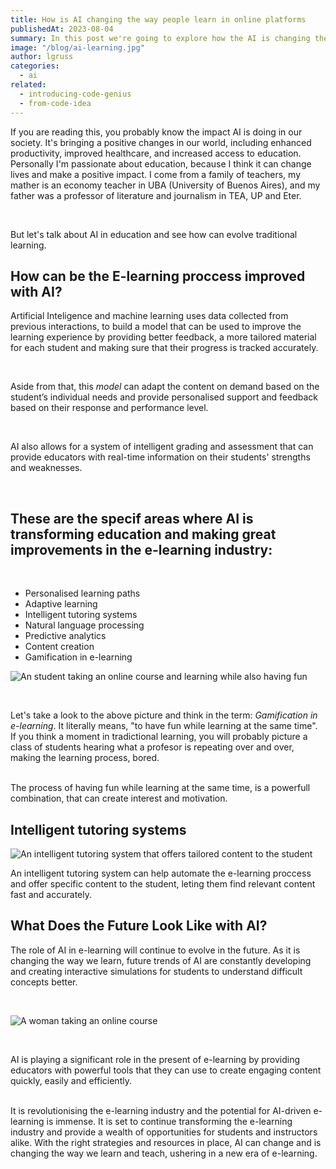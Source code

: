 ```yaml
---
title: How is AI changing the way people learn in online platforms
publishedAt: 2023-08-04
summary: In this post we're going to explore how the AI is changing the e-learning space.
image: "/blog/ai-learning.jpg"
author: lgruss
categories:
  - ai
related:
  - introducing-code-genius
  - from-code-idea
---
```


If you are reading this, you probably know the impact AI is doing in our society.
It's bringing a positive changes in our world, including enhanced productivity, improved healthcare, and increased access to education.
Personally I'm passionate about education, because I think it can change lives and make a positive impact.
I come from a family of teachers, my mather is an economy teacher in UBA (University of Buenos Aires),
and my father was a professor of literature and journalism in TEA, UP and Eter.

<br />

But let's talk about AI in education and see how can evolve traditional learning.

## How can be the E-learning proccess improved with AI?

Artificial Inteligence and machine learning uses data collected from previous interactions, to build a model that can be used
to improve the learning experience by providing better feedback, a more tailored material for each
student and making sure that their progress is tracked accurately.

<br />

Aside from that, this _model_ can adapt the content on demand based on the student’s
individual needs and provide personalised support and feedback based on their response
and performance level.

<br />

AI also allows for a system of intelligent grading and assessment that can provide
educators with real-time information on their students' strengths and weaknesses.

<br />

## These are the specif areas where AI is transforming education and making great improvements in the e-learning industry:

<br />

- Personalised learning paths
- Adaptive learning
- Intelligent tutoring systems
- Natural language processing
- Predictive analytics
- Content creation
- Gamification in e-learning

<Image
  alt="An student taking an online course and learning while also having fun"
  src="/blog/gamification.jpg"
  width={852}
  height={504}
/>

<br />

Let's take a look to the above picture and think in the term: _Gamification in e-learning_.
It literally means, "to have fun while learning at the same time". If you think a moment in tradictional learning,
you will probably picture a class of students hearing what a profesor is repeating over and over, making the learning process, bored.

<br />
The process of having fun while learning at the same time, is a powerfull combination,
that can create interest and motivation.

## Intelligent tutoring systems

<Image
  alt="An intelligent tutoring system that offers tailored content to the student"
  src="/blog/intelligent-tutoring.jpg"
  width={852}
  height={504}
/>
<br />

An intelligent tutoring system can help automate the e-learning proccess and
offer specific content to the student, leting them find relevant content fast
and accurately.

## What Does the Future Look Like with AI?

The role of AI in e-learning will continue to evolve in the future. As it is changing the way we learn,
future trends of AI are constantly developing and creating interactive simulations for students to understand difficult concepts better.

<br />

<Image
  alt="A woman taking an online course"
  src="/blog/gyrl-learning.jpg"
  width={852}
  height={504}
/>

<br />

AI is playing a significant role in the present of e-learning by providing educators with powerful tools that they can use to
create engaging content quickly, easily and efficiently.

<br />
It is revolutionising the e-learning industry and the potential for AI-driven e-learning
is immense. It is set to continue transforming the e-learning industry and provide
a wealth of opportunities for students and instructors alike. With the right strategies
and resources in place, AI can change and is changing the way we learn and teach,
ushering in a new era of e-learning.
